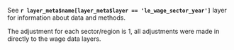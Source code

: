 See **`r layer_meta$name[layer_meta$layer == 'le_wage_sector_year']`** layer for information about data and methods.  

The adjustment for each sector/region is 1, all adjustments were made in directly to the wage data layers.
